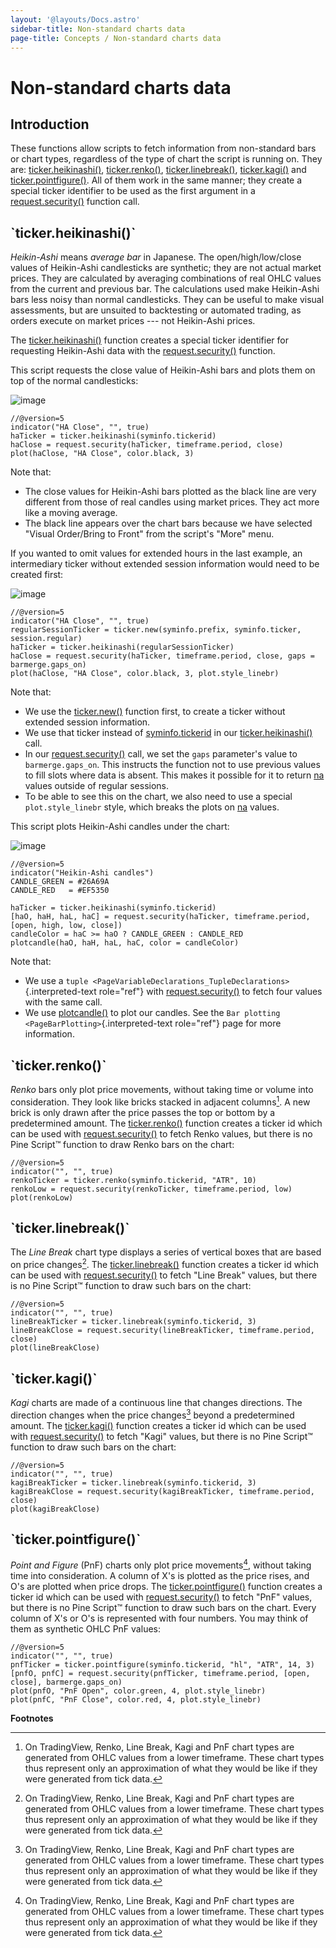 ```yaml
---
layout: '@layouts/Docs.astro'
sidebar-title: Non-standard charts data
page-title: Concepts / Non-standard charts data
---
```


# Non-standard charts data 


## Introduction

These functions allow scripts to fetch information from non-standard
bars or chart types, regardless of the type of chart the script is
running on. They are:
[ticker.heikinashi()](https://www.tradingview.com/pine-script-reference/v5/#fun_ticker%7Bdot%7Dheikinashi),
[ticker.renko()](https://www.tradingview.com/pine-script-reference/v5/#fun_ticker%7Bdot%7Drenko),
[ticker.linebreak()](https://www.tradingview.com/pine-script-reference/v5/#fun_ticker%7Bdot%7Dlinebreak),
[ticker.kagi()](https://www.tradingview.com/pine-script-reference/v5/#fun_ticker%7Bdot%7Dkagi)
and
[ticker.pointfigure()](https://www.tradingview.com/pine-script-reference/v5/#fun_ticker%7Bdot%7Dpointfigure).
All of them work in the same manner; they create a special ticker
identifier to be used as the first argument in a
[request.security()](https://www.tradingview.com/pine-script-reference/v5/#fun_request%7Bdot%7Dsecurity)
function call.

## \`ticker.heikinashi()\`

*Heikin-Ashi* means *average bar* in Japanese. The open/high/low/close
values of Heikin-Ashi candlesticks are synthetic; they are not actual
market prices. They are calculated by averaging combinations of real
OHLC values from the current and previous bar. The calculations used
make Heikin-Ashi bars less noisy than normal candlesticks. They can be
useful to make visual assessments, but are unsuited to backtesting or
automated trading, as orders execute on market prices --- not
Heikin-Ashi prices.

The
[ticker.heikinashi()](https://www.tradingview.com/pine-script-reference/v5/#fun_ticker%7Bdot%7Dheikinashi)
function creates a special ticker identifier for requesting Heikin-Ashi
data with the
[request.security()](https://www.tradingview.com/pine-script-reference/v5/#fun_request%7Bdot%7Dsecurity)
function.

This script requests the close value of Heikin-Ashi bars and plots them
on top of the normal candlesticks:

![image](@assets/concepts/NonStandardCharts-TickerHeikinAshi-01.png)

``` pine
//@version=5
indicator("HA Close", "", true)
haTicker = ticker.heikinashi(syminfo.tickerid)
haClose = request.security(haTicker, timeframe.period, close)
plot(haClose, "HA Close", color.black, 3)
```

Note that:

-   The close values for Heikin-Ashi bars plotted as the black line are
    very different from those of real candles using market prices. They
    act more like a moving average.
-   The black line appears over the chart bars because we have selected
    \"Visual Order/Bring to Front\" from the script\'s \"More\" menu.

If you wanted to omit values for extended hours in the last example, an
intermediary ticker without extended session information would need to
be created first:

![image](images/NonStandardCharts-TickerHeikinAshi-02.png)

``` pine
//@version=5
indicator("HA Close", "", true)
regularSessionTicker = ticker.new(syminfo.prefix, syminfo.ticker, session.regular)
haTicker = ticker.heikinashi(regularSessionTicker)
haClose = request.security(haTicker, timeframe.period, close, gaps = barmerge.gaps_on)
plot(haClose, "HA Close", color.black, 3, plot.style_linebr)
```

Note that:

-   We use the
    [ticker.new()](https://www.tradingview.com/pine-script-reference/v5/#fun_ticker%7Bdot%7Dnew)
    function first, to create a ticker without extended session
    information.
-   We use that ticker instead of
    [syminfo.tickerid](https://www.tradingview.com/pine-script-reference/v5/#var_syminfo%7Bdot%7Dtickerid)
    in our
    [ticker.heikinashi()](https://www.tradingview.com/pine-script-reference/v5/#fun_ticker%7Bdot%7Dheikinashi)
    call.
-   In our
    [request.security()](https://www.tradingview.com/pine-script-reference/v5/#fun_request%7Bdot%7Dsecurity)
    call, we set the `gaps` parameter\'s value to `barmerge.gaps_on`.
    This instructs the function not to use previous values to fill slots
    where data is absent. This makes it possible for it to return
    [na](https://www.tradingview.com/pine-script-reference/v5/#var_na)
    values outside of regular sessions.
-   To be able to see this on the chart, we also need to use a special
    `plot.style_linebr` style, which breaks the plots on
    [na](https://www.tradingview.com/pine-script-reference/v5/#var_na)
    values.

This script plots Heikin-Ashi candles under the chart:

![image](images/NonStandardCharts-TickerHeikinAshi-03.png)

``` pine
//@version=5
indicator("Heikin-Ashi candles")
CANDLE_GREEN = #26A69A
CANDLE_RED   = #EF5350

haTicker = ticker.heikinashi(syminfo.tickerid)
[haO, haH, haL, haC] = request.security(haTicker, timeframe.period, [open, high, low, close])
candleColor = haC >= haO ? CANDLE_GREEN : CANDLE_RED
plotcandle(haO, haH, haL, haC, color = candleColor)
```

Note that:

-   We use a
    `tuple <PageVariableDeclarations_TupleDeclarations>`{.interpreted-text
    role="ref"} with
    [request.security()](https://www.tradingview.com/pine-script-reference/v5/#fun_request%7Bdot%7Dsecurity)
    to fetch four values with the same call.
-   We use
    [plotcandle()](https://www.tradingview.com/pine-script-reference/v5/#fun_plotcandle)
    to plot our candles. See the
    `Bar plotting <PageBarPlotting>`{.interpreted-text role="ref"} page
    for more information.

## \`ticker.renko()\`

*Renko* bars only plot price movements, without taking time or volume
into consideration. They look like bricks stacked in adjacent
columns[^1]. A new brick is only drawn after the price passes the top or
bottom by a predetermined amount. The
[ticker.renko()](https://www.tradingview.com/pine-script-reference/v5/#fun_ticker%7Bdot%7Drenko)
function creates a ticker id which can be used with
[request.security()](https://www.tradingview.com/pine-script-reference/v5/#fun_request%7Bdot%7Dsecurity)
to fetch Renko values, but there is no Pine Script™ function to draw
Renko bars on the chart:

``` pine
//@version=5
indicator("", "", true)
renkoTicker = ticker.renko(syminfo.tickerid, "ATR", 10)
renkoLow = request.security(renkoTicker, timeframe.period, low)
plot(renkoLow)
```

## \`ticker.linebreak()\`

The *Line Break* chart type displays a series of vertical boxes that are
based on price changes[^2]. The
[ticker.linebreak()](https://www.tradingview.com/pine-script-reference/v5/#fun_ticker%7Bdot%7Dlinebreak)
function creates a ticker id which can be used with
[request.security()](https://www.tradingview.com/pine-script-reference/v5/#fun_request%7Bdot%7Dsecurity)
to fetch \"Line Break\" values, but there is no Pine Script™ function to
draw such bars on the chart:

``` pine
//@version=5
indicator("", "", true)
lineBreakTicker = ticker.linebreak(syminfo.tickerid, 3)
lineBreakClose = request.security(lineBreakTicker, timeframe.period, close)
plot(lineBreakClose)
```

## \`ticker.kagi()\`

*Kagi* charts are made of a continuous line that changes directions. The
direction changes when the price changes[^3] beyond a predetermined
amount. The
[ticker.kagi()](https://www.tradingview.com/pine-script-reference/v5/#fun_ticker%7Bdot%7Dkagi)
function creates a ticker id which can be used with
[request.security()](https://www.tradingview.com/pine-script-reference/v5/#fun_request%7Bdot%7Dsecurity)
to fetch \"Kagi\" values, but there is no Pine Script™ function to draw
such bars on the chart:

``` pine
//@version=5
indicator("", "", true)
kagiBreakTicker = ticker.linebreak(syminfo.tickerid, 3)
kagiBreakClose = request.security(kagiBreakTicker, timeframe.period, close)
plot(kagiBreakClose)
```

## \`ticker.pointfigure()\`

*Point and Figure* (PnF) charts only plot price movements[^4], without
taking time into consideration. A column of X\'s is plotted as the price
rises, and O\'s are plotted when price drops. The
[ticker.pointfigure()](https://www.tradingview.com/pine-script-reference/v5/#fun_ticker%7Bdot%7Dpointfigure)
function creates a ticker id which can be used with
[request.security()](https://www.tradingview.com/pine-script-reference/v5/#fun_request%7Bdot%7Dsecurity)
to fetch \"PnF\" values, but there is no Pine Script™ function to draw
such bars on the chart. Every column of X\'s or O\'s is represented with
four numbers. You may think of them as synthetic OHLC PnF values:

``` pine
//@version=5
indicator("", "", true)
pnfTicker = ticker.pointfigure(syminfo.tickerid, "hl", "ATR", 14, 3)
[pnfO, pnfC] = request.security(pnfTicker, timeframe.period, [open, close], barmerge.gaps_on)
plot(pnfO, "PnF Open", color.green, 4, plot.style_linebr)
plot(pnfC, "PnF Close", color.red, 4, plot.style_linebr)
```

**Footnotes**



[^1]: On TradingView, Renko, Line Break, Kagi and PnF chart types are
    generated from OHLC values from a lower timeframe. These chart types
    thus represent only an approximation of what they would be like if
    they were generated from tick data.

[^2]: On TradingView, Renko, Line Break, Kagi and PnF chart types are
    generated from OHLC values from a lower timeframe. These chart types
    thus represent only an approximation of what they would be like if
    they were generated from tick data.

[^3]: On TradingView, Renko, Line Break, Kagi and PnF chart types are
    generated from OHLC values from a lower timeframe. These chart types
    thus represent only an approximation of what they would be like if
    they were generated from tick data.

[^4]: On TradingView, Renko, Line Break, Kagi and PnF chart types are
    generated from OHLC values from a lower timeframe. These chart types
    thus represent only an approximation of what they would be like if
    they were generated from tick data.
